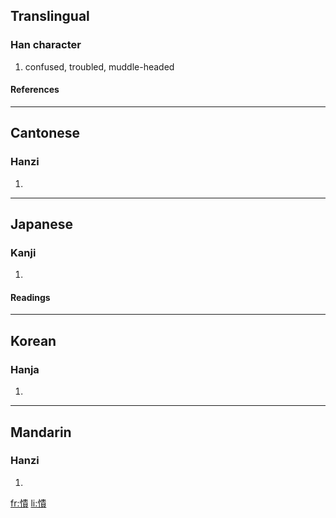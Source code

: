 {{see|愦}}

==Translingual==
===Han character===
{{Han char|rn=61|rad=心|as=12|sn=15|four=9508<sub>6</sub>|canj=心中一金 (PLMC)}}
# confused, troubled, muddle-headed
====References====
{{Han ref|kx=0402.170|dkj=11211|dj=0742.200|hdz=42354.070|uh=6192|ud=24978|bh=E5A6|bd=58790}}
----
==Cantonese==
===Hanzi===
{{yue-hanzi|jyut=|y=kui2}}
# {{defn|Cantonese}}
----
==Japanese==
===Kanji===
{{ja-kanji|grade=|rs=心12}}
# {{defn|Japanese}} 
====Readings====
{{ja-readings|on=[[かい]] (kai), [[がい]] (gai)|kun=[[みだれる]] (midareru)}}
----
==Korean==
===Hanja===
{{ko-hanja|hangeul=궤|eumhun=|rv=gwe|mr=kwe|y=kwey}}
# {{defn|Korean}}
----
==Mandarin==
===Hanzi===
{{cmn-hanzi|sim=愦|pin=[[kuì]] ([[kui4]])|wg=k'uei<sup>4</sup>}}
# {{defn|Mandarin}}

[[fr:憒]]
[[li:憒]]